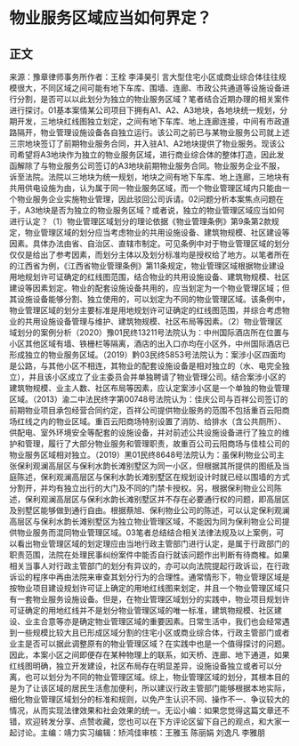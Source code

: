 # 物业服务区域应当如何界定？
## 正文
来源：豫章律师事务所作者：王栓 李泽昊引 言大型住宅小区或商业综合体往往规模很大，不同区域之间可能有地下车库、围墙、连廊、市政公共通道等设施设备进行分割，是否可以以此划分为独立的物业服务区域？笔者结合近期办理的相关案件进行探讨。01基本案情某公司项目下拥有A1、A2、A3地块，各地块统一规划，分期开发，三地块红线图独立划定，之间有地下车库、地上连廊连接，中间有市政道路隔开，物业管理设施设备各自独立运行。该公司之前已与某物业服务公司就上述三宗地块签订了前期物业服务合同，并入驻A1、A2地块提供了物业服务。现该公司希望将A3地块作为独立的物业服务区域，进行商业综合体的整体打造，因此发函解除了与物业服务公司签订的A3地块前期物业服务合同。物业服务企业不服，诉至法院。法院以三地块为统一规划，地块之间有地下车库、地上连廊，三地块有共用供电设施为由，认为属于同一物业服务区域，而一个物业管理区域内只能由一个物业服务企业实施物业管理，因此驳回公司诉请。02问题分析本案焦点问题在于，A3地块是否为独立的物业服务区域？或者说，独立的物业管理区域应当如何进行认定？（1）物业管理区域划分的理论依据《物业管理条例》第9条第2款规定，物业管理区域的划分应当考虑物业的共用设施设备、建筑物规模、社区建设等因素。具体办法由省、自治区、直辖市制定。可见条例中对于物业管理区域的划分仅仅是给出了参考因素，而划分主体以及划分标准均是授权给了地方。以笔者所在的江西省为例，《江西省物业管理条例》第11条规定，物业管理区域根据物业建设用地规划许可证确定的红线图范围，结合物业的共用设施设备、建筑物规模、社区建设等因素划定。物业的配套设施设备共用的，应当划定为一个物业管理区域；但其设施设备能够分割、独立使用的，可以划定为不同的物业管理区域。该条例中，物业管理区域的划分主要标准是用地规划许可证确定的红线图范围，并综合考虑物业的共用设施设备管理与维护、建筑物规模、社区布局等因素。（2）物业管理区域划分的案例分析（2020）豫01民终13211号法院认为：中州国际酒店所在位置与小区其他区域有墙、铁栅栏等隔离，酒店的出入口亦均在小区外，中州国际酒店已形成独立的物业服务区域。（2019）黔03民终5853号法院认为：案涉小区四面均是公路，与其他小区不相连，其物业的配套设施设备是相对独立的（水、电完全独立），并且该小区成立了业主委员会并单独聘请了物业管理公司。结合案涉小区的建筑物规模、业主人数、社区布局等因素，应认定案涉小区是一个单独的物业管理区域。（2013）渝二中法民终字第00748号法院认为：佳庆公司与百祥公司签订的前期物业项目承包经营合同约定，百祥公司提供物业服务的范围不包括重百云阳商场红线之内的物业区域。重百云阳商场特别设置了消防、给排水（含公共厕所）、供配电、室外环境安全等配套的设施设备，并对前述公共设施设备进行了独立的维护和管理，履行了大部分物业服务和管理职责，故重百公司云阳商场与佳桂公司的物业服务区域相对独立。（2019）黑01民终8648号法院认为：虽保利物业公司主张保利观澜高层区与保利水韵长滩别墅区为同一小区，但根据其所提供的图纸及当庭陈述，保利观澜高层区与保利水韵长滩别墅区在规划设计时就已经以围墙的方式分割开，并均有独立出行的大门及不同的门禁卡授权。另，根据保利物业公司陈述，保利观澜高层区与保利水韵长滩别墅区并不存在必要通行权的问题，即高层区及别墅区能够做到通行自由。根据蔡旭、保利物业公司的陈述，可以认定保利观澜高层区与保利水韵长滩别墅区为独立物业管理区域，不能因为同为保利物业公司提供物业服务而混同物业管理区域。03笔者总结结合相关法律法规及以上案例，可以看出物业管理区域的划定理应由当地行政主管部门进行认定，是属于行政部门的职责范围，法院在处理民事纠纷案件中能否自行就该问题作出判断有待商榷。如果相关当事人对行政主管部门的划分有异议的，亦可以向法院提起行政诉讼，在行政诉讼的程序中再由法院来审查其划分行为的合理性。通常情形下，物业管理区域是按物业项目建设规划许可证上确定的用地红线图来划定，并且一个物业管理区域只有一套物业服务设施设备。但是，在物业管理区域划分的实践中，物业项目规划许可证确定的用地红线并不是划分物业管理区域的唯一标准，建筑物规模、社区建设、业主合意等亦是确定物业管理区域的重要因素。日常生活中，我们也会经常遇到一些规模比较大且已形成区域分割的住宅小区或商业综合体，行政主管部门或者业主是否可以据此调整原有的物业管理区域？在实践中也是一个值得探讨的问题。因此，本案小区之间即便存在某种物理上的联系，如天桥、连廊、地下通道，如果红线图明确，独立开发建设，社区布局存在明显差异，设施设备独立或者可以分离，也可以划分为不同的物业管理区域。综上，物业管理区域的划分，其根本目的是为了让该区域的居民生活愈加便利，所以建议行政主管部门能够根据本地实际，细化物业管理区域划分的标准和规则，以免产生认识不同、操作不一、争议较大的情况，从而实现法律效果和社会效果的统一。无讼小编：如果您觉得这篇文章还不错，欢迎转发分享、点赞收藏，您也可以在下方评论区留下自己的观点，和大家一起讨论。主编：靖力实习编辑：矫鸿佳审核：王雅玉 陈丽娟 刘逸凡 李雅朋